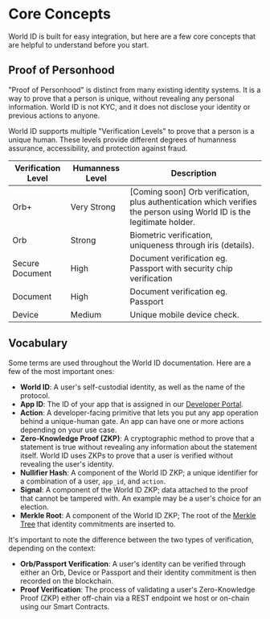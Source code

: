 
# Core Concepts

World ID is built for easy integration, but here are a few core concepts that are helpful to understand before you start.

## Proof of Personhood

"Proof of Personhood" is distinct from many existing identity systems. It is a way to prove that a person is unique, without revealing any personal information. World ID is not KYC, and it does not disclose your identity or previous actions to anyone.

World ID supports multiple "Verification Levels" to prove that a person is a unique human. These levels provide different degrees of humanness assurance, accessibility, and protection against fraud.

<table>
  <thead>
    <tr>
      <th className="whitespace-nowrap">Verification Level</th>
      <th className="whitespace-nowrap">Humanness Level</th>
      <th>Description</th>
    </tr>
  </thead>
  <tbody>
    <tr>
      <td className="flex items-center"><img src="/icons/credential-face.svg" alt="" className="h-8 w-8 m-0 mr-2" />Orb+</td>
      <td className="align-top pt-3">Very Strong</td>
      <td className="align-middle">[Coming soon] Orb verification, plus authentication which verifies the person using World ID is the legitimate holder.</td>
    </tr>
    <tr>
      <td className="flex items-center"><img src="/icons/credential-orb.svg" alt="" className="h-8 w-8 m-0 mr-2 inline" />Orb</td>
      <td className="align-middle">Strong</td>
      <td className="align-middle">Biometric verification, uniqueness through iris (<Link href="https://world.org/blog/engineering/opening-orb-look-inside-worldcoin-biometric-imaging-device">details</Link>).</td>
    </tr>
    <tr>
      <td className="flex items-center"><img src="/icons/credential-passport.svg" alt="" className="h-8 w-8 m-0 mr-2 ml-[3px] inline" />Secure Document</td>
      <td className="align-middle">High</td>
      <td className="align-middle">Document verification eg. Passport with security chip verification</td>
    </tr>
    <tr>
      <td className="flex items-center"><img src="/icons/credential-passport.svg" alt="" className="h-8 w-auto m-0 mr-2 ml-[3px] inline" />Document</td>
      <td className="align-middle">High</td>
      <td className="align-middle">Document verification eg. Passport</td>
    </tr>
    <tr>
      <td className="flex items-center"><img src="/icons/credential-phone.svg" alt="" className="h-8 w-8 m-0 mr-2" />Device</td>
      <td className="align-middle">Medium</td>
      <td className="align-middle">Unique mobile device check.</td>
    </tr>
  </tbody>
</table>

## Vocabulary

Some terms are used throughout the World ID documentation. Here are a few of the most important ones:

- **World ID**: A user's self-custodial identity, as well as the name of the protocol.
- **App ID**: The ID of your app that is assigned in our [Developer Portal](https://developer.worldcoin.org/).
- **Action**: A developer-facing primitive that lets you put any app operation behind a unique-human gate. An app can have one or more actions depending on your use case.
- **Zero-Knowledge Proof (ZKP)**: A cryptographic method to prove that a statement is true without revealing any information about the statement itself. World ID uses ZKPs to prove that a user is verified without revealing the user's identity.
- **Nullifier Hash**: A component of the World ID ZKP; a unique identifier for a combination of a user, `app_id`, and `action`.
- **Signal**: A component of the World ID ZKP; data attached to the proof that cannot be tampered with. An example may be a user's choice for an election.
- **Merkle Root**: A component of the World ID ZKP; The root of the [Merkle Tree](https://en.wikipedia.org/wiki/Merkle_tree) that identity commitments are inserted to.  

It's important to note the difference between the two types of verification, depending on the context:
- **Orb/Passport Verification**: A user's identity can be verified through either an Orb, Device or Passport and their identity commitment is then recorded on the blockchain. 
- **Proof Verification**: The process of validating a user's Zero-Knowledge Proof (ZKP) either off-chain via a REST endpoint we host or on-chain using our Smart Contracts.